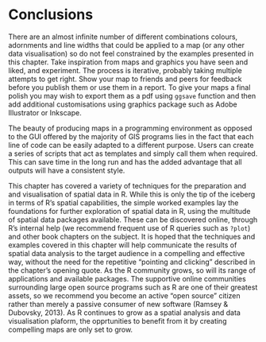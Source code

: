 Conclusions
=====================

There are an almost infinite number of different combinations colours, adornments and line widths that could be applied to a map (or any other data visualisation) so do not feel constrained by the examples presented in this chapter. Take inspiration from maps and graphics you have seen and liked, and experiment. The process is iterative, probably taking multiple attempts to get right. Show your map to friends and peers for feedback before you publish them or use them in a report. To give your maps a final polish you may wish to export them as a pdf using `ggsave` function and then add additional customisations using graphics package such as Adobe Illustrator or Inkscape. 

The beauty of producing maps in a programming environment as opposed to the GUI offered by the majority of GIS programs lies in the fact that each line of code can be easily adapted to a different purpose. Users can create a series of scripts that act as templates and simply call them when required. This can save time in the long run and has the added advantage that all outputs will have a consistent style. 

This chapter has covered a variety of techniques for the preparation and and visualisation of spatial data in R. While this is only the tip of the iceberg in terms of R's spatial capabilities, the simple worked examples lay the foundations for further exploration of spatial data in R, using the multitude of spatial data packages available. These can be discovered online, through R's internal help (we recommend frequent use of R queries such as `?plot`) and other book chapters on the subject. It is hoped that the techniques and examples covered in this chapter will help communicate the results of spatial data analysis to the target audience in a compelling and effective way, without the need for the repetitive "pointing and clicking" described in the chapter's opening quote. As the R community grows, so will its range of applications and available packages. The supportive online communities surrounding large open source programs such as R are one of their greatest assets, so we recommend you become an active "open source" citizen rather than merely a passive consumer of new software (Ramsey & Dubovsky, 2013). As R continues to grow as a spatial analysis and data visualisation plaform, the opprtunities to benefit from it by creating compelling maps are only set to grow.